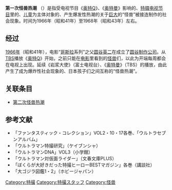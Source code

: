 {{noteTA|G1=Ultraman}}

'''第一次怪兽热潮 ''' （{{jp|j=第一次怪獣ブーム|hg=だいいちじかいじゅうブーム|lead=yes}}）是指受电视节目《[[奥特Q|奥特Q]]》、《[[奥特曼|奥特曼]]》影响的、[[特摄|特摄]][[电视节目|电视节目]]里的、[[儿童|儿童]]为主体对象的、产生爆发性热潮的关于[[巨大|巨大]]的“怪兽”被接连制作的社会现象。时间为1966年（昭和41年）至1968年（昭和43年）左右。

==经过==
[[1966年|1966年]]（昭和41年），电影“[[哥斯拉|哥斯拉]]系列”之父[[圆谷英二|圆谷英二]]在成立了[[圆谷制作公司|圆谷制作公司]]。从[[TBS|TBS]]播放《[[奥特Q|奥特Q]]》开始，之前只能在[[电影|电影]]里看到的[[怪兽|怪兽]]们，以此为开端每周都会在电视上出现。延续《岩浆大使》（富士电视台）、《[[奥特曼|奥特曼]]》（TBS）的播放，由此产生了成为爆炸性社会现象的、日本孩子们之间互称的“怪兽热潮”。

==关联条目==
*[[第二次怪兽热潮|第二次怪兽热潮]]

==参考文献==
*「ファンタスティック・コレクション」VOL2・10・17各巻、「ウルトラセブンアルバム」
*「ウルトラマン特撮研究」（ケイブンシャ）
*「ウルトラマンDNA」VOL3（小学館）
*「ウルトラマン対仮面ライダー」（文春文庫PLUS）
*「ぼくらが大好きだった特撮ヒーローBESTマガジン」各巻（講談社）
*「大ゴジラ図鑑1・2」（ホビージャパン）

{{DEFAULTSORT:たい1しかいしゆうふうむ}}
[[Category:特撮|Category:特撮]]
[[Category:特撮スタッフ|Category:特撮スタッフ]]
[[Category:怪兽|Category:怪兽]]